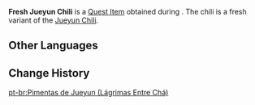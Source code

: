 {{About|the quest item in Waterborne Poetry|a disambiguation|Jueyun Chili (Disambiguation)}}
{{Item Infobox
|title        = Fresh Jueyun Chili
|id           = 120641
|image        = Item Fresh Jueyun Chili.png
|type         = Quest Items
|group        = Event Items
|description  = A freshly-picked Jueyun Chili with a brilliant red coloration. This is what [[Diona]] wishes to use in her latest cocktail concoction.
|event        = Waterborne Poetry
|quest        = Tears Among the Leaves
|source       = [[Tears Among the Leaves (Quest)]]
|related_type = Variant
|related_item = Jueyun Chili
}}
'''Fresh Jueyun Chili''' is a [[Quest Item]] obtained during {{Quest|Tears Among the Leaves (Quest)}}. The chili is a fresh variant of the [[Jueyun Chili]].

==Other Languages==
{{Other Languages|default_hidden=1
|Transclude     = Fresh Jueyun Chili
}}

==Change History==
{{Change History|4.1}}
[[pt-br:Pimentas de Jueyun (Lágrimas Entre Chá)]]